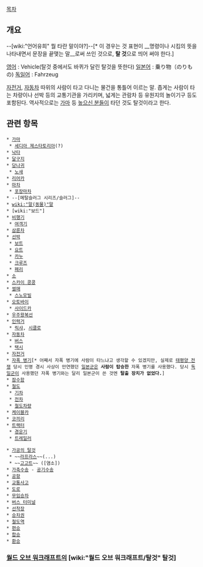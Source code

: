 [[목차]]

== 개요 ==
--[wiki:"언어유희" 뭘 타란 말이야?]--[* 이 경우는 것 표현이 __명령이나 시킴의 뜻을 나타내면서 문장을 끝맺는 말__로써 쓰인 것으로, '''탈 것'''으로 띄어 써야 한다.]

[[영어]] : Vehicle(탈것 중에서도 바퀴가 달린 탈것을 뜻한다)
[[일본어]] : 乗り物（のりもの)
[[독일어]] : Fahrzeug

[[자전거]], [[자동차]] 따위의 사람이 타고 다니는 물건을 통틀어 이르는 말. 좁게는 사람이 타는 차량이나 선박 등의 교통기관을 가리키며, 넓게는 관람차 등 유원지의 놀이기구 등도 포함된다. 역사적으로는 [[가마]] 등 [[높으신 분들]]이 타던 것도 탈것이라고 한다.

== 관련 항목 ==
 * [[가마]]
  * [[세디아 제스타토리아]](?)
 * [[낙타]]
 * [[달구지]]
 * [[당나귀]]
  * [[노새]]
 * [[리어카]]
 * [[마차]]
  * [[포장마차]]
 * --[메탈슬러그 시리즈/슬러그]--
 * [[wiki:"말(동물)"말]]
 * [wiki:"보드"]
 * [[비행기]]
  * [[여객기]]
 * [[삼륜차]]
 * [[선박]]
  * [[보트]]
  * [[요트]]
  * [[카누]]
  * [[크루즈]]
  * [[페리]]
 * [[소]]
 * [[스카이 콩콩]]
 * [[썰매]]
  * [[스노모빌]]
 * [[오토바이]]
  * [[사이드카]]
 * [[우주왕복선]]
 * [[인력거]]
  * [[릭샤]], [[시클로]]
 * [[자동차]]
  * [[버스]]
  * [[택시]]
 * [[자전거]]
 * [[자폭 병기]][* 어째서 자폭 병기에 사람이 타느냐고 생각할 수 있겠지만, 실제로 [[태평양 전쟁]] 당시 인명 경시 사상이 만연했던 [[일본군]]은 '''사람이 탑승한''' 자폭 병기를 사용했다. 당시 [[독일군]]이 사용했던 자폭 병기와는 달리 일본군이 쓴 것엔 '''탈출 장치가 없었다.''']
 * [[잠수함]]
 * [[철도]]
  * [[기차]]
  * [[전차]]
  * [[철도차량]]
 * [[케이블카]]
 * [[코끼리]]
 * [[트랙터]]
  * [[경운기]]
  * [[트레일러]]

 * [[가공의 탈것]]
  * ~~[[라프라스]]~~(...)
  * ~~[[고고트]]~~ ([염소])
 * [[가축수송]] - [[공기수송]]
 * [[공항]]
 * [[교통사고]]
 * [[도로]]
 * [[무임승차]]
 * [[버스 터미널]]
 * [[선착장]]
 * [[승차권]]
 * [[철도역]]
 * [[편승]]
 * [[합승]]
 * [[환승]]


=== [[월드 오브 워크래프트]]의 [wiki:"월드 오브 워크래프트/탈것" 탈것] ===
